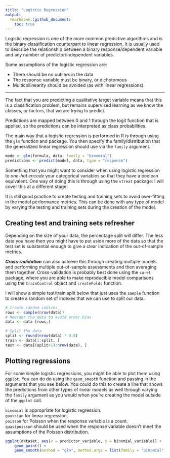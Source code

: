 ```yaml
---
title: "Logistic Regression"
output: 
  rmarkdown::github_document:
    toc: true
---
```


Logistic regression is one of the more common predictive algorithms and is the binary classification counterpart to linear regression. It is usually used to describe the relationship between a binary response/dependent variable and any number of predictor/independent variables.  

Some assumptions of the logistic regression are:  

+ There should be no outliers in the data  
+ The response variable must be binary, or dichotomous
+ Multicollinearity should be avoided (as with linear regressions). 
  
- - - -
  
The fact that you are predicting a qualitative target variable means that this is a classification problem, but remains supervised learning as we know the classes, or factors, that we are trying to predict.  

Predictions are mapped between 0 and 1 through the logit function that is applied, so the predictions can be interpreted as class probabilities.

The main way that a logistic regression is performed in R is through using the `glm` function and package. You then specify the family/distribution that the generalized linear regression should use via the `family` argument.  

```r
mode <- glm(formula, data, family = "binomial")
predictions <- predict(model, data, type = "response")
```

Something that you might want to consider when using logistic regression to *one-hot encode* your categorical variables so that they have a boolean equivalent. One way of doing this is through using the `vtreat` package: I will cover this at a different stage. 

It is still good practice to create testing and training sets to avoid over-fitting in the model performance metrics. This can be done with any type of model by varying the testing and training sets during the creation of the model. 

## Creating test and training sets refresher
Depending on the size of your data, the percentage split will differ. The less data you have then you might have to put aside more of the data so that the test set is substantial enough to give a clear indication of the out-of-sample metrics.  

**_Cross-validation_** can also achieve this through creating multiple models and performing multiple out-of-sample assessments and then averaging them together. Cross-validation is probably best done using the `caret` package, where you are able to make reproducible model comparisons using the `trainControl` object and `createFolds` function.  

I will show a simple test/train split below that just uses the `sample` function to create a random set of indexes that we can use to split our data.  

```r
# Create random indices
rows <- sample(nrow(data))
# Reorder the data to avoid order bias
data <- data [rows,]

# Split the data
split <- round(nrow(data) * 0.8)
train <- data[1:split, ]
test <- data[(split+1):nrow(data), ]
```
  
  
## Plotting regressions
For some simple logistic regressions, you might be able to plot them using `ggplot`. You can do do using the `geom_smooth` function and passing in the arguments that you see below. You could do this to create a line that shows the predictions from other types of linear models as well through varying the `family` argument as you would when you're creating the model outside of the `ggplot` call.  

`binomial` is appropriate for logistic regression.  
`gaussian` for linear regression.  
`poisson` for Poisson when the response variable is a count.  
`quasipoisson` should be used when the response variable doesn't meet the assumptions of the Poisson distribution. 

```r
ggplot(dataset, aes(x = predictor_variable, y = binomial_variable)) +
    geom_point() + 
    geom_smooth(method = "glm", method.args = list(family = "binomial")) 
```
